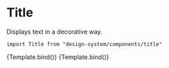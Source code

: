 

<Meta title="Components/Title" component={Title} />

# Title

Displays text in a decorative way.

`import Title from "design-system/components/title"`

<Canvas>
  <Story
    name="With icon"
    args={{
      text: "Porozmawiaj",
      iconStart: "heart",
      iconEnd: "heart",
    }}
  >
    {Template.bind()}
  </Story>
  <Story
    name="With number"
    args={{
      text: "Porozmawiaj",
      count: 2,
    }}
  >
    {Template.bind()}
  </Story>
</Canvas>

<ArgsTable />

